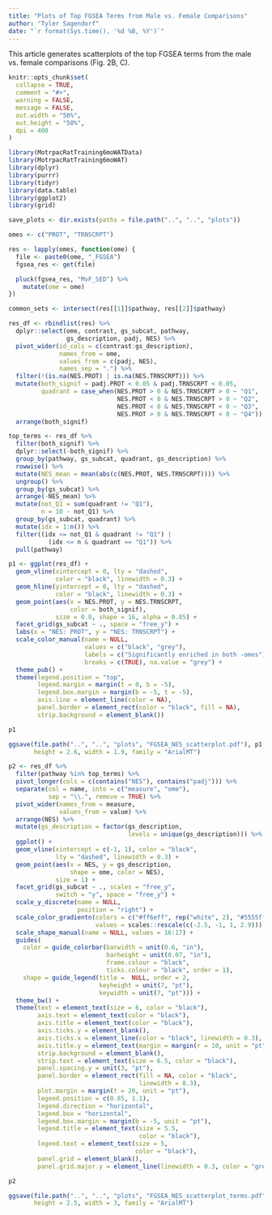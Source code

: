 ```yaml
---
title: "Plots of Top FGSEA Terms from Male vs. Female Comparisons"
author: "Tyler Sagendorf"
date: "`r format(Sys.time(), '%d %B, %Y')`"
---
```


This article generates scatterplots of the top FGSEA terms from the male vs. female comparisons (Fig. 2B, C).

```r
knitr::opts_chunk$set(
  collapse = TRUE,
  comment = "#>",
  warning = FALSE,
  message = FALSE,
  out.width = "50%",
  out.height = "50%",
  dpi = 400
)
```

```r
library(MotrpacRatTraining6moWATData)
library(MotrpacRatTraining6moWAT)
library(dplyr)
library(purrr)
library(tidyr)
library(data.table)
library(ggplot2)
library(grid)

save_plots <- dir.exists(paths = file.path("..", "..", "plots"))
```

```r
omes <- c("PROT", "TRNSCRPT")

res <- lapply(omes, function(ome) {
  file <- paste0(ome, "_FGSEA")
  fgsea_res <- get(file)

  pluck(fgsea_res, "MvF_SED") %>%
    mutate(ome = ome)
})

common_sets <- intersect(res[[1]]$pathway, res[[2]]$pathway)

res_df <- rbindlist(res) %>%
  dplyr::select(ome, contrast, gs_subcat, pathway, 
                gs_description, padj, NES) %>%
  pivot_wider(id_cols = c(contrast:gs_description),
              names_from = ome,
              values_from = c(padj, NES),
              names_sep = ".") %>%
  filter(!(is.na(NES.PROT) | is.na(NES.TRNSCRPT))) %>%
  mutate(both_signif = padj.PROT < 0.05 & padj.TRNSCRPT < 0.05,
         quadrant = case_when(NES.PROT > 0 & NES.TRNSCRPT > 0 ~ "Q1",
                              NES.PROT < 0 & NES.TRNSCRPT > 0 ~ "Q2",
                              NES.PROT < 0 & NES.TRNSCRPT < 0 ~ "Q3",
                              NES.PROT > 0 & NES.TRNSCRPT < 0 ~ "Q4")) %>%
  arrange(both_signif)

top_terms <- res_df %>%
  filter(both_signif) %>%
  dplyr::select(-both_signif) %>%
  group_by(pathway, gs_subcat, quadrant, gs_description) %>%
  rowwise() %>%
  mutate(NES_mean = mean(abs(c(NES.PROT, NES.TRNSCRPT)))) %>%
  ungroup() %>%
  group_by(gs_subcat) %>%
  arrange(-NES_mean) %>%
  mutate(not_Q1 = sum(quadrant != "Q1"),
         n = 10 - not_Q1) %>%
  group_by(gs_subcat, quadrant) %>%
  mutate(idx = 1:n()) %>%
  filter((idx <= not_Q1 & quadrant != "Q1") |
           (idx <= n & quadrant == "Q1")) %>%
  pull(pathway)
```

```r
p1 <- ggplot(res_df) +
  geom_vline(xintercept = 0, lty = "dashed",
             color = "black", linewidth = 0.3) +
  geom_hline(yintercept = 0, lty = "dashed",
             color = "black", linewidth = 0.3) +
  geom_point(aes(x = NES.PROT, y = NES.TRNSCRPT,
                 color = both_signif),
             size = 0.8, shape = 16, alpha = 0.85) +
  facet_grid(gs_subcat ~ ., space = "free_y") +
  labs(x = "NES: PROT", y = "NES: TRNSCRPT") +
  scale_color_manual(name = NULL,
                     values = c("black", "grey"),
                     labels = c("Significantly enriched in both -omes"),
                     breaks = c(TRUE), na.value = "grey") +
  theme_pub() +
  theme(legend.position = "top",
        legend.margin = margin(t = 0, b = -5),
        legend.box.margin = margin(b = -5, t = -5),
        axis.line = element_line(color = NA),
        panel.border = element_rect(color = "black", fill = NA),
        strip.background = element_blank())

p1
```

```r
ggsave(file.path("..", "..", "plots", "FGSEA_NES_scatterplot.pdf"), p1,
       height = 2.6, width = 1.9, family = "ArialMT")
```

```r
p2 <- res_df %>%
  filter(pathway %in% top_terms) %>%
  pivot_longer(cols = c(contains("NES"), contains("padj"))) %>%
  separate(col = name, into = c("measure", "ome"),
           sep = "\\.", remove = TRUE) %>%
  pivot_wider(names_from = measure,
              values_from = value) %>%
  arrange(NES) %>%
  mutate(gs_description = factor(gs_description,
                                 levels = unique(gs_description))) %>%
  ggplot() +
  geom_vline(xintercept = c(-1, 1), color = "black",
             lty = "dashed", linewidth = 0.3) +
  geom_point(aes(x = NES, y = gs_description,
                 shape = ome, color = NES),
             size = 1) +
  facet_grid(gs_subcat ~ ., scales = "free_y",
             switch = "y", space = "free_y") +
  scale_y_discrete(name = NULL,
                   position = "right") +
  scale_color_gradientn(colors = c("#ff6eff", rep("white", 2), "#5555ff"),
                        values = scales::rescale(c(-2.5, -1, 1, 2.9))) +
  scale_shape_manual(name = NULL, values = 16:17) +
  guides(
    color = guide_colorbar(barwidth = unit(0.6, "in"),
                           barheight = unit(0.07, "in"),
                           frame.colour = "black",
                           ticks.colour = "black", order = 1),
    shape = guide_legend(title =  NULL, order = 2,
                         keyheight = unit(7, "pt"),
                         keywidth = unit(7, "pt"))) +
  theme_bw() +
  theme(text = element_text(size = 6, color = "black"),
        axis.text = element_text(color = "black"),
        axis.title = element_text(color = "black"),
        axis.ticks.y = element_blank(),
        axis.ticks.x = element_line(color = "black", linewidth = 0.3),
        axis.title.y = element_text(margin = margin(r = 10, unit = "pt")),
        strip.background = element_blank(),
        strip.text = element_text(size = 6.5, color = "black"),
        panel.spacing.y = unit(3, "pt"),
        panel.border = element_rect(fill = NA, color = "black",
                                    linewidth = 0.3),
        plot.margin = margin(t = 20, unit = "pt"),
        legend.position = c(0.85, 1.1),
        legend.direction = "horizontal",
        legend.box = "horizontal",
        legend.box.margin = margin(b = -5, unit = "pt"),
        legend.title = element_text(size = 5.5,
                                    color = "black"),
        legend.text = element_text(size = 5,
                                   color = "black"),
        panel.grid = element_blank(),
        panel.grid.major.y = element_line(linewidth = 0.3, color = "grey92"))

p2
```

```r
ggsave(file.path("..", "..", "plots", "FGSEA_NES_scatterplot_terms.pdf"), p2,
       height = 2.5, width = 3, family = "ArialMT")
```
